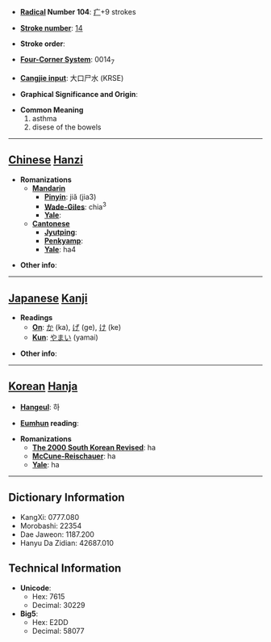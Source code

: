 * '''[[Wiktionary:Chinese radical index| Radical]] Number 104''': [[Wiktionary:Chinese radical index 疒|疒]]+9 strokes

* '''[[Wiktionary:Chinese total strokes index|Stroke number]]''': [[Wiktionary:Chinese total strokes index 14|14]]

* '''Stroke order''': 

* '''[[Wiktionary:Chinese four corner index|Four-Corner System]]''': 0014<sub>7</sub>

* '''[[Wiktionary:Chinese Cangjie index|Cangjie input]]''': 大口尸水 (KRSE)

* '''Graphical Significance and Origin''': 

* '''Common Meaning'''
*#asthma
*# disese of the bowels


----

== [[Chinese]] [[Hanzi]] ==

* '''Romanizations'''
** '''[[Mandarin]]'''
*** '''[[Pinyin]]''': jiǎ (jia3)
*** '''[[Wade-Giles]]''': chia<sup>3</sup>
*** '''[[Yale]]''': 
** '''[[Cantonese]]'''
*** '''[[Jyutping]]''':
*** '''[[Penkyamp]]''': 
*** '''[[Yale]]''': ha4

* '''Other info''': 

----

== [[Japanese]] [[Kanji]] ==

* '''Readings'''
** '''[[On]]''': [[か]] (ka), [[げ]] (ge), [[け]] (ke)
** '''[[Kun]]''': [[やまい]] (yamai)

* '''Other info''':  

----

== [[Korean]] [[Hanja]] ==

* '''[[Hangeul]]''': 하

* '''[[Eumhun]] reading''': 

* '''Romanizations'''
** '''[[The 2000 South Korean Revised Romanization|The 2000 South Korean Revised]]''': ha
** '''[[McCune-Reischauer]]''': ha
** '''[[Yale]]''': ha

----

== Dictionary Information ==

* KangXi: 0777.080
* Morobashi: 22354
* Dae Jaweon: 1187.200
* Hanyu Da Zidian: 42687.010

== Technical Information ==

* '''Unicode''':
** Hex: 7615
** Decimal: 30229
* '''Big5''':
** Hex: E2DD
** Decimal: 58077